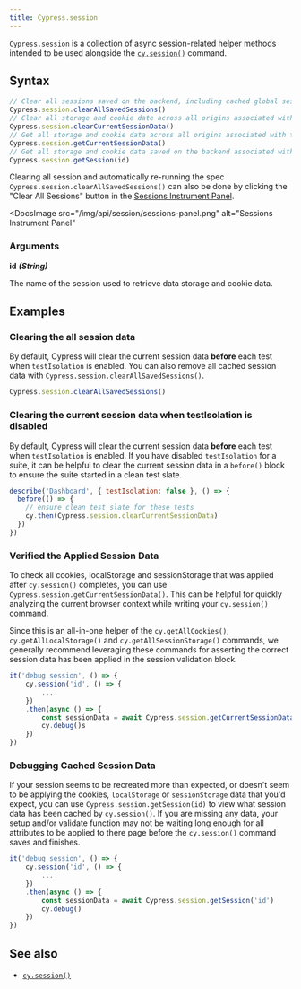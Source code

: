 ```yaml
---
title: Cypress.session
---
```


`Cypress.session` is a collection of async session-related helper methods
intended to be used alongside the [`cy.session()`](/api/commands/session)
command.

## Syntax

```javascript
// Clear all sessions saved on the backend, including cached global sessions.
Cypress.session.clearAllSavedSessions()
// Clear all storage and cookie date across all origins associated with the current session.
Cypress.session.clearCurrentSessionData()
// Get all storage and cookie data across all origins associated with the current session.
Cypress.session.getCurrentSessionData()
// Get all storage and cookie data saved on the backend associated with the provided session id.
Cypress.session.getSession(id)
```

Clearing all session and automatically re-running the spec
`Cypress.session.clearAllSavedSessions()` can also be done by clicking the
"Clear All Sessions" button in the
[Sessions Instrument Panel](/api/commands/session#The-Instrument-Panel).

<DocsImage
  src="/img/api/session/sessions-panel.png"
  alt="Sessions Instrument Panel"
></DocsImage>

### Arguments

**<Icon name="angle-right"></Icon> id** **_(String)_**

The name of the session used to retrieve data storage and cookie data.

## Examples

### Clearing the all session data

By default, Cypress will clear the current session data **before** each test
when `testIsolation` is enabled. You can also remove all cached session data
with `Cypress.session.clearAllSavedSessions()`.

```js
Cypress.session.clearAllSavedSessions()
```

### Clearing the current session data when testIsolation is disabled

By default, Cypress will clear the current session data **before** each test
when `testIsolation` is enabled. If you have disabled `testIsolation` for a
suite, it can be helpful to clear the current session data in a `before()` block
to ensure the suite started in a clean test slate.

```js
describe('Dashboard', { testIsolation: false }, () => {
  before(() => {
    // ensure clean test slate for these tests
    cy.then(Cypress.session.clearCurrentSessionData)
  })
})
```

### Verified the Applied Session Data

To check all cookies, localStorage and sessionStorage that was applied after
`cy.session()` completes, you can use `Cypress.session.getCurrentSessionData()`.
This can be helpful for quickly analyzing the current browser context while
writing your `cy.session()` command.

Since this is an all-in-one helper of the `cy.getAllCookies()`,
`cy.getAllLocalStorage()` and `cy.getAllSessionStorage()` commands, we generally
recommend leveraging these commands for asserting the correct session data has
been applied in the session validation block.

```js
it('debug session', () => {
    cy.session('id', () => {
        ...
    })
    .then(async () => {
        const sessionData = await Cypress.session.getCurrentSessionData()
        cy.debug()s
    })
})
```

### Debugging Cached Session Data

If your session seems to be recreated more than expected, or doesn't seem to be
applying the cookies, `localStorage` or `sessionStorage` data that you'd expect,
you can use `Cypress.session.getSession(id)` to view what session data has been
cached by `cy.session()`. If you are missing any data, your setup and/or
validate function may not be waiting long enough for all attributes to be
applied to there page before the `cy.session()` command saves and finishes.

```js
it('debug session', () => {
    cy.session('id', () => {
        ...
    })
    .then(async () => {
        const sessionData = await Cypress.session.getSession('id')
        cy.debug()
    })
})
```

## See also

- [`cy.session()`](/api/commands/session)
